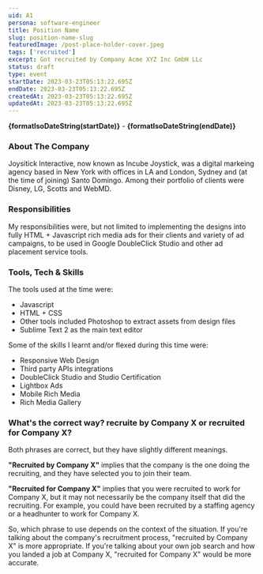 ```yaml
---
uid: A1
persona: software-engineer
title: Position Name
slug: position-name-slug
featuredImage: /post-place-holder-cover.jpeg
tags: ['recruited']
excerpt: Got recruited by Company Acme XYZ Inc GmbH LLc
status: draft
type: event
startDate: 2023-03-23T05:13:22.695Z
endDate: 2023-03-23T05:13:22.695Z
createdAt: 2023-03-23T05:13:22.695Z
updatedAt: 2023-03-23T05:13:22.695Z
---
```



**{formatIsoDateString(startDate)}** - **{formatIsoDateString(endDate)}**

### About The Company

Joysitick Interactive, now known as Incube Joystick, was a digital markeing agency based in New York with offices in LA and London, Sydney and (at the time of joining) Santo Domingo. Among their portfolio of clients were Disney, LG, Scotts and WebMD.

### Responsibilities

My responsibilities were, but not limited to implementing the designs into fully HTML + Javascript rich media ads for their clients and variety of ad campaigns, to be used in Google DoubleClick Studio and other ad placement service tools.

### Tools, Tech & Skills

The tools used at the time were: 
- Javascript
- HTML + CSS
- Other tools included Photoshop to extract assets from design files
- Sublime Text 2 as the main text editor

Some of the skills I learnt and/or flexed during this time were:
- Responsive Web Design
- Third party APIs integrations
- DoubleClick Studio and Studio Certification
- Lightbox Ads
- Mobile Rich Media
- Rich Media Gallery

### What's the correct way? recruite **by** Company X or recruited **for** Company X? 

Both phrases are correct, but they have slightly different meanings.

**"Recruited by Company X"** implies that the company is the one doing the recruiting, and they have selected you to join their team.

**"Recruited for Company X"** implies that you were recruited to work for Company X, but it may not necessarily be the company itself that did the recruiting. For example, you could have been recruited by a staffing agency or a headhunter to work for Company X.

So, which phrase to use depends on the context of the situation. If you're talking about the company's recruitment process, "recruited by Company X" is more appropriate. If you're talking about your own job search and how you landed a job at Company X, "recruited for Company X" would be more accurate.
